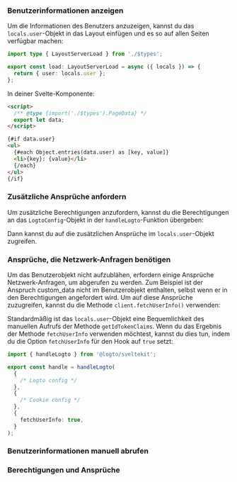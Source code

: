 

### Benutzerinformationen anzeigen

Um die Informationen des Benutzers anzuzeigen, kannst du das `locals.user`-Objekt in das Layout einfügen und es so auf allen Seiten verfügbar machen:

```ts title="+layout.server.ts"
import type { LayoutServerLoad } from './$types';

export const load: LayoutServerLoad = async ({ locals }) => {
  return { user: locals.user };
};
```

In deiner Svelte-Komponente:

```html title="+page.svelte"
<script>
  /** @type {import('./$types').PageData} */
  export let data;
</script>

{#if data.user}
<ul>
  {#each Object.entries(data.user) as [key, value]}
  <li>{key}: {value}</li>
  {/each}
</ul>
{/if}
```

### Zusätzliche Ansprüche anfordern

<FindUserInfoMissing method="locals.user" />
<ScopesAndClaimsIntroduction />

Um zusätzliche Berechtigungen anzufordern, kannst du die Berechtigungen an das `LogtoConfig`-Objekt in der `handleLogto`-Funktion übergeben:

<ScopesAndClaimsCode />

Dann kannst du auf die zusätzlichen Ansprüche im `locals.user`-Objekt zugreifen.

### Ansprüche, die Netzwerk-Anfragen benötigen

Um das Benutzerobjekt nicht aufzublähen, erfordern einige Ansprüche Netzwerk-Anfragen, um abgerufen zu werden. Zum Beispiel ist der Anspruch custom_data nicht im Benutzerobjekt enthalten, selbst wenn er in den Berechtigungen angefordert wird. Um auf diese Ansprüche zuzugreifen, kannst du die Methode `client.fetchUserInfo()` verwenden:

Standardmäßig ist das `locals.user`-Objekt eine Bequemlichkeit des manuellen Aufrufs der Methode `getIdTokenClaims`. Wenn du das Ergebnis der Methode `fetchUserInfo` verwenden möchtest, kannst du dies tun, indem du die Option `fetchUserInfo` für den Hook auf `true` setzt:

```ts title="hooks.server.ts"
import { handleLogto } from '@logto/sveltekit';

export const handle = handleLogto(
  {
    /* Logto config */
  },
  {
    /* Cookie config */
  },
  {
    fetchUserInfo: true,
  }
);
```

### Benutzerinformationen manuell abrufen

<GetUserInfoApis
  getIdTokenClaimsApi="locals.logtoClient.getIdTokenClaims()"
  fetchUserInfoApi="locals.logtoClient.fetchUserInfo()"
/>

### Berechtigungen und Ansprüche

<ScopesAndClaims />

